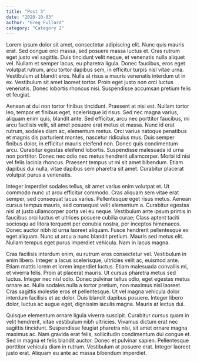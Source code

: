 ```yaml
---
title: "Post 3"
date: "2020-10-03"
author: "Greg Fullard"
category: "Category 2"
---
```

Lorem ipsum dolor sit amet, consectetur adipiscing elit. Nunc quis mauris erat. Sed congue orci massa, sed posuere massa luctus et. Cras rutrum eget justo vel sagittis. Duis tincidunt velit neque, et venenatis nulla aliquet vel. Nullam et semper lacus, eu pharetra ligula. Donec faucibus, eros eget volutpat rutrum, arcu tortor dapibus sem, in efficitur turpis nisl vitae urna. Vestibulum ut blandit eros. Nulla at risus a mauris venenatis interdum ut in ex. Vestibulum sit amet laoreet tortor. Proin eget justo non orci luctus venenatis. Donec lobortis rhoncus nisi. Suspendisse accumsan pretium felis et feugiat.

Aenean at dui non tortor finibus tincidunt. Praesent at nisi est. Nullam tortor leo, tempor et finibus eget, scelerisque id risus. Sed nec magna varius, aliquam enim quis, blandit ante. Sed efficitur, arcu nec porttitor faucibus, mi arcu facilisis velit, sit amet posuere erat metus et massa. Nunc id erat rutrum, sodales diam ac, elementum metus. Orci varius natoque penatibus et magnis dis parturient montes, nascetur ridiculus mus. Duis semper finibus dolor, in efficitur mauris eleifend non. Donec quis condimentum arcu. Curabitur egestas eleifend lobortis. Suspendisse malesuada id urna non porttitor. Donec nec odio nec metus hendrerit ullamcorper. Morbi id nisi vel felis lacinia rhoncus. Praesent tempus ut mi sit amet bibendum. Etiam dapibus dui nulla, vitae dapibus sem pharetra sit amet. Curabitur placerat volutpat purus a venenatis.

Integer imperdiet sodales tellus, sit amet varius enim volutpat et. Ut commodo nunc ut arcu efficitur commodo. Cras aliquam sem vitae erat semper, sed consequat lacus varius. Pellentesque eget risus metus. Aenean cursus tempus mauris, sed consequat velit elementum a. Curabitur egestas nisl at justo ullamcorper porta vel eu neque. Vestibulum ante ipsum primis in faucibus orci luctus et ultrices posuere cubilia curae; Class aptent taciti sociosqu ad litora torquent per conubia nostra, per inceptos himenaeos. Donec auctor nibh id urna laoreet aliquam. Fusce hendrerit pellentesque ex eget aliquam. Nunc ut arcu a nunc blandit pretium. Mauris sed metus elit. Nullam tempus eget purus imperdiet vehicula. Nam in lacus magna.

Cras facilisis interdum enim, eu rutrum eros consectetur vel. Vestibulum in enim libero. Integer a lacus scelerisque, ultricies velit ac, euismod ante. Etiam mattis lorem et lorem imperdiet luctus. Etiam malesuada convallis mi, et viverra felis. Proin at placerat mauris. Ut cursus pharetra metus sed luctus. Integer nec nisl odio. Donec pulvinar tellus odio, eget egestas metus ornare ac. Nulla sodales nulla a tortor pretium, non maximus nisl laoreet. Cras sagittis molestie eros et pellentesque. Ut vel magna vehicula dolor interdum facilisis et ac dolor. Duis blandit dapibus posuere. Integer libero dolor, luctus ac augue eget, dignissim iaculis magna. Mauris at lectus dui.

Quisque elementum ornare ligula viverra suscipit. Curabitur cursus quam in velit hendrerit, vitae vestibulum nibh ultricies. Vivamus dictum erat nec sagittis tincidunt. Suspendisse feugiat pharetra nisi, sit amet ornare magna maximus ac. Nam gravida erat felis, sollicitudin condimentum dui congue et. Sed in magna et felis blandit auctor. Donec et pulvinar sapien. Pellentesque porttitor vehicula diam in rutrum. Vestibulum at posuere erat. Integer laoreet justo erat. Aliquam eu ante ac massa bibendum imperdiet.